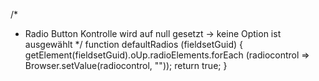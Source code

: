 /*
*  Radio Button Kontrolle wird auf null gesetzt -> keine Option ist ausgewählt
*/
function defaultRadios (fieldsetGuid) {
    getElement(fieldsetGuid).oUp.radioElements.forEach (radiocontrol => Browser.setValue(radiocontrol, ""));
    return true;
}